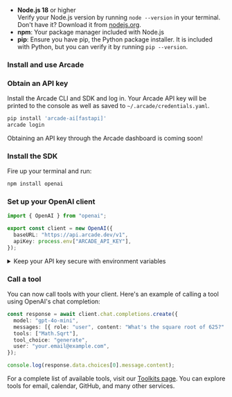 
- **Node.js 18** or higher <br/> Verify your Node.js version by running `node --version` in your terminal. Don't have it? Download it from [nodejs.org](https://nodejs.org/en/download/).
- **npm**: Your package manager included with Node.js
- **pip**: Ensure you have pip, the Python package installer. It is included with Python, but you can verify it by running `pip --version`.

### Install and use Arcade

<Steps>

### Obtain an API key

Install the Arcade CLI and SDK and log in. Your Arcade API key will be printed to the console as well as saved to `~/.arcade/credentials.yaml`.

```bash
pip install 'arcade-ai[fastapi]'
arcade login
```

<Tip>Obtaining an API key through the Arcade dashboard is coming soon!</Tip>

### Install the SDK

Fire up your terminal and run:

```bash
npm install openai
```

### Set up your OpenAI client

```typescript
import { OpenAI } from "openai";

export const client = new OpenAI({
  baseURL: "https://api.arcade.dev/v1",
  apiKey: process.env["ARCADE_API_KEY"],
});
```

<details className="rounded-lg border border-blue-100 bg-blue-50/30 p-4 my-4 dark:border-blue-900/50 dark:bg-blue-950/30 hover:bg-blue-100/50 dark:hover:bg-blue-950/40 transition-colors">
  <summary className="flex items-center gap-2 text-sm font-medium dark:hover:bg-transparent">
    <Info className="text-blue-500 dark:text-blue-400 w-4 h-4" />
    <span>Keep your API key secure with environment variables</span>
  </summary>

  <div className="mt-4 text-sm text-neutral-700 dark:text-neutral-300">
    We recommend storing your API key in a `.env` file:

    1. Create a `.env` file:

    ```
    ARCADE_API_KEY=your_api_key_here
    ```

  </div>
</details>

### Call a tool

You can now call tools with your client. Here's an example of calling a tool using OpenAI's chat completion:

```typescript
const response = await client.chat.completions.create({
  model: "gpt-4o-mini",
  messages: [{ role: "user", content: "What's the square root of 625?" }],
  tools: ["Math.Sqrt"],
  tool_choice: "generate",
  user: "your.email@example.com",
});

console.log(response.data.choices[0].message.content);
```

For a complete list of available tools, visit our [Toolkits page](/toolkits). You can explore tools for email, calendar, GitHub, and many other services.

</Steps>
